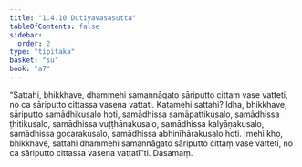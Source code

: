 ```yaml
---
title: "1.4.10 Dutiyavasasutta"
tableOfContents: false
sidebar:
  order: 2
type: "tipitaka"
basket: "su"
book: "a7"
---
```



<DynamicBreadcrumb />

<Division number="41" book="a7">

<Paragraph number="207" book="a7">
“Sattahi, bhikkhave, dhammehi samannāgato sāriputto cittaṃ vase vatteti, no ca sāriputto cittassa vasena vattati. Katamehi sattahi? Idha, bhikkhave, sāriputto samādhikusalo hoti, samādhissa samāpattikusalo, samādhissa ṭhitikusalo, samādhissa vuṭṭhānakusalo, samādhissa kalyāṇakusalo, samādhissa gocarakusalo, samādhissa abhinīhārakusalo hoti. Imehi kho, bhikkhave, sattahi dhammehi samannāgato sāriputto cittaṃ vase vatteti, no ca sāriputto cittassa vasena vattatī”ti.

</Paragraph>
</Division>

<Paragraph number="208" type="center" book="a7">
Dasamaṃ.
</Paragraph>